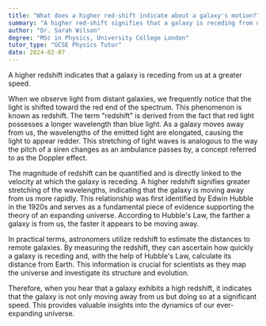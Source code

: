 ```yaml
---
title: "What does a higher red-shift indicate about a galaxy's motion?"
summary: "A higher red-shift signifies that a galaxy is receding from us at an increased velocity, indicating its movement away in the expanding universe."
author: "Dr. Sarah Wilson"
degree: "MSc in Physics, University College London"
tutor_type: "GCSE Physics Tutor"
date: 2024-02-07
---
```


A higher redshift indicates that a galaxy is receding from us at a greater speed.

When we observe light from distant galaxies, we frequently notice that the light is shifted toward the red end of the spectrum. This phenomenon is known as redshift. The term "redshift" is derived from the fact that red light possesses a longer wavelength than blue light. As a galaxy moves away from us, the wavelengths of the emitted light are elongated, causing the light to appear redder. This stretching of light waves is analogous to the way the pitch of a siren changes as an ambulance passes by, a concept referred to as the Doppler effect.

The magnitude of redshift can be quantified and is directly linked to the velocity at which the galaxy is receding. A higher redshift signifies greater stretching of the wavelengths, indicating that the galaxy is moving away from us more rapidly. This relationship was first identified by Edwin Hubble in the 1920s and serves as a fundamental piece of evidence supporting the theory of an expanding universe. According to Hubble's Law, the farther a galaxy is from us, the faster it appears to be moving away.

In practical terms, astronomers utilize redshift to estimate the distances to remote galaxies. By measuring the redshift, they can ascertain how quickly a galaxy is receding and, with the help of Hubble's Law, calculate its distance from Earth. This information is crucial for scientists as they map the universe and investigate its structure and evolution.

Therefore, when you hear that a galaxy exhibits a high redshift, it indicates that the galaxy is not only moving away from us but doing so at a significant speed. This provides valuable insights into the dynamics of our ever-expanding universe.
    